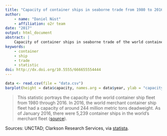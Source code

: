 ```yaml
---
title: "Capacity of container ships in seaborne trade from 1980 to 2016 (in million dwt)*"
author:
    - name: "Daniel Nüst"
    - affiliation: o2r team
date: "2017"
output: html_document
abstract: |
    Capacity of container ships in seaborne trade of the world container ship fleet.
keywords:
    - container
    - ship
    - trade
    - statistic
doi: http://dx.doi.org/10.5555/666655554444
---
```


```r
data <- read.csv(file = "data.csv")
barplot(height = data$capacity, names.arg = data$year, ylab = "capacity", sub = "(c) Statista 2017")
```

> This statistic portrays the capacity of the world container ship fleet from 1980 through 2016. In 2016, the world merchant container ship fleet had a capacity of around 244 million metric tons deadweight. As of January 2016, there were 5,239 container ships in the world's merchant fleet ([source](https://www.statista.com/statistics/264024/number-of-merchant-ships-worldwide-by-type/)).

Sources: UNCTAD; Clarkson Research Services, via [statista](https://www.statista.com/statistics/267603/capacity-of-container-ships-in-the-global-seaborne-trade/).